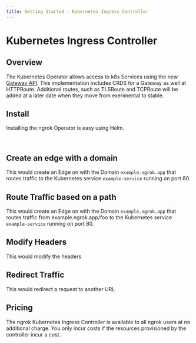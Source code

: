 ```yaml
---
title: Getting Started - Kubernetes Ingress Controller
---
```








# Kubernetes Ingress Controller

## Overview

The Kubernetes Operator allows access to k8s Services using the new [Gateway API](https://gateway-api.sigs.k8s.io/).
This implementation includes CRDS for a Gateway as well at HTTPRoute.
Additional routes, such as TLSRoute and TCPRoute will be added at a later date when they move from exerimental to stable.

## Install

Installing the ngrok Operator is easy using Helm.

<K8sGatewayAPIInstallExample />

<br />

## Create an edge with a domain

This would create an Edge on with the Domain `example.ngrok.app` that routes traffic to the Kubernetes service `example-service` running on port 80.

<StaticDomainKubernetesGatewayExample />

## Route Traffic based on a path

This would create an Edge on with the Domain `example.ngrok.app` that routes traffic from example.ngrok.app/foo to the Kubernetes service `example-service` running on port 80.

<StaticDomainKubernetesGatewayPathExample />

## Modify Headers
This would modify the headers

<K8sGatewayModifyHeadersExample />

## Redirect Traffic
This would redirect a request to another URL
<K8sGatewayRedirectExample />

## Pricing

The ngrok Kubernetes Ingress Controller is available to all ngrok users at no
additional charge. You only incur costs if the resources provisioned by the
controller incur a cost.